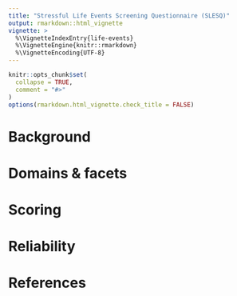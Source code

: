 ```yaml
---
title: "Stressful Life Events Screening Questionnaire (SLESQ)"
output: rmarkdown::html_vignette
vignette: >
  %\VignetteIndexEntry{life-events}
  %\VignetteEngine{knitr::rmarkdown}
  %\VignetteEncoding{UTF-8}
---
```


```r
knitr::opts_chunk$set(
  collapse = TRUE,
  comment = "#>"
)
options(rmarkdown.html_vignette.check_title = FALSE)
```

# Background


# Domains & facets


# Scoring


# Reliability


# References


